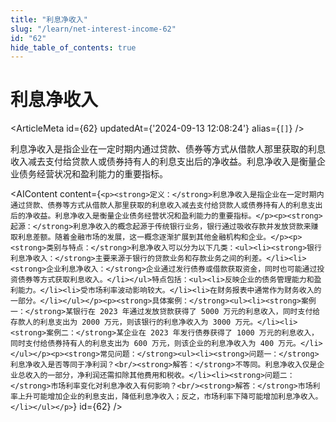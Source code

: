```yaml
---
title: "利息净收入"
slug: "/learn/net-interest-income-62"
id: "62"
hide_table_of_contents: true
---
```



# 利息净收入

<ArticleMeta id={62} updatedAt={'2024-09-13 12:08:24'} alias={`[]`} />
<div className='border-solid border-b border-t-0 my-4 border-[var(--ifm-color-gray-300)]' />

利息净收入是指企业在一定时期内通过贷款、债券等方式从借款人那里获取的利息收入减去支付给贷款人或债券持有人的利息支出后的净收益。利息净收入是衡量企业债务经营状况和盈利能力的重要指标。

<AIContent content={`<p><strong>定义：</strong>利息净收入是指企业在一定时期内通过贷款、债券等方式从借款人那里获取的利息收入减去支付给贷款人或债券持有人的利息支出后的净收益。利息净收入是衡量企业债务经营状况和盈利能力的重要指标。</p><p><strong>起源：</strong>利息净收入的概念起源于传统银行业务，银行通过吸收存款并发放贷款来赚取利息差额。随着金融市场的发展，这一概念逐渐扩展到其他金融机构和企业。</p><p><strong>类别与特点：</strong>利息净收入可以分为以下几类：<ul><li><strong>银行利息净收入：</strong>主要来源于银行的贷款业务和存款业务之间的利差。</li><li><strong>企业利息净收入：</strong>企业通过发行债券或借款获取资金，同时也可能通过投资债券等方式获取利息收入。</li></ul>特点包括：<ul><li>反映企业的债务管理能力和盈利能力。</li><li>受市场利率波动影响较大。</li><li>在财务报表中通常作为财务收入的一部分。</li></ul></p><p><strong>具体案例：</strong><ul><li><strong>案例一：</strong>某银行在 2023 年通过发放贷款获得了 5000 万元的利息收入，同时支付给存款人的利息支出为 2000 万元，则该银行的利息净收入为 3000 万元。</li><li><strong>案例二：</strong>某企业在 2023 年发行债券获得了 1000 万元的利息收入，同时支付给债券持有人的利息支出为 600 万元，则该企业的利息净收入为 400 万元。</li></ul></p><p><strong>常见问题：</strong><ul><li><strong>问题一：</strong>利息净收入是否等同于净利润？<br/><strong>解答：</strong>不等同。利息净收入仅是企业总收入的一部分，净利润还需扣除其他费用和税收。</li><li><strong>问题二：</strong>市场利率变化对利息净收入有何影响？<br/><strong>解答：</strong>市场利率上升可能增加企业的利息支出，降低利息净收入；反之，市场利率下降可能增加利息净收入。</li></ul></p>`} id={62} />
